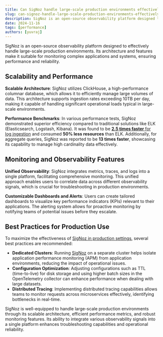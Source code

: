 ```yaml
---
title: Can SigNoz handle large-scale production environments effectively?
slug: can-signoz-handle-large-scale-production-environments-effectively
description: SigNoz is an open-source observability platform designed to effectively handle large-scale production environments. Its architecture and features make it suitable for monitoring complex applications and systems, ensuring performance and reliability.
date: 2024-11-16
tags: [performance]
authors: [yuvraj]
---
```


SigNoz is an open-source observability platform designed to effectively handle large-scale production environments. Its architecture and features make it suitable for monitoring complex applications and systems, ensuring performance and reliability.

## Scalability and Performance

**Scalable Architecture**: SigNoz utilizes ClickHouse, a high-performance columnar database, which allows it to efficiently manage large volumes of data. This architecture supports ingestion rates exceeding 10TB per day, making it capable of handling significant operational loads typical in large-scale environments.

**Performance Benchmarks**: In various performance tests, SigNoz demonstrated superior efficiency compared to traditional solutions like ELK (Elasticsearch, Logstash, Kibana). It was found to be [**2.5 times faster** for log ingestion](https://signoz.io/blog/logs-performance-benchmark/) and consumed **50% less resources** than ELK. Additionally, for aggregate queries, SigNoz was reported to be **13 times faster**, showcasing its capability to manage high cardinality data effectively.

## Monitoring and Observability Features

**Unified Observability**: SigNoz integrates metrics, traces, and logs into a single platform, facilitating comprehensive monitoring. This unified approach enables users to correlate data across different observability signals, which is crucial for troubleshooting in production environments.

**Customizable Dashboards and Alerts**: Users can create tailored dashboards to visualize key performance indicators (KPIs) relevant to their applications. The alerting system allows for proactive monitoring by notifying teams of potential issues before they escalate.

## Best Practices for Production Use

To maximize the effectiveness of [SigNoz in production settings](https://signoz.io/docs/production-readiness/), several best practices are recommended:

- **Dedicated Clusters**: Running [SigNoz](https://signoz.io/docs/introduction/) on a separate cluster helps isolate application performance monitoring (APM) from application environments, reducing the impact of operational issues.
- **Configuration Optimization**: Adjusting configurations such as TTL (time-to-live) for disk storage and using higher batch sizes in the OpenTelemetry collector can enhance performance when dealing with large datasets.
- **Distributed Tracing**: Implementing distributed tracing capabilities allows teams to monitor requests across microservices effectively, identifying bottlenecks in real-time.

SigNoz is well-equipped to handle large-scale production environments through its scalable architecture, efficient performance metrics, and robust monitoring features. Its ability to integrate various observability signals into a single platform enhances troubleshooting capabilities and operational reliability.